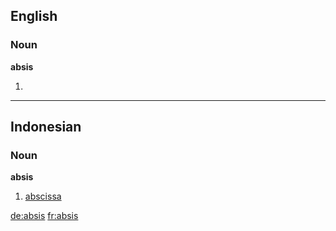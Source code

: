 ==English==

===Noun===
'''absis'''
# {{alternative spelling of|apsis}}

----

==Indonesian==

===Noun===
'''absis'''

# [[abscissa]]

[[de:absis]]
[[fr:absis]]